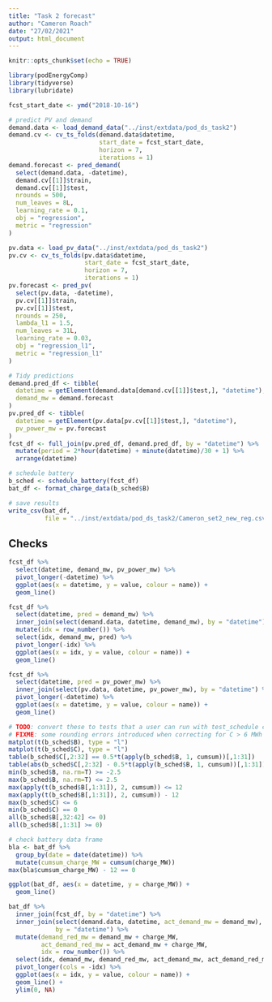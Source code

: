 ```yaml
---
title: "Task 2 forecast"
author: "Cameron Roach"
date: "27/02/2021"
output: html_document
---
```


```r
knitr::opts_chunk$set(echo = TRUE)

library(podEnergyComp)
library(tidyverse)
library(lubridate)

fcst_start_date <- ymd("2018-10-16")

# predict PV and demand
demand.data <- load_demand_data("../inst/extdata/pod_ds_task2")
demand.cv <- cv_ts_folds(demand.data$datetime,
                         start_date = fcst_start_date,
                         horizon = 7, 
                         iterations = 1)
demand.forecast <- pred_demand(
  select(demand.data, -datetime),
  demand.cv[[1]]$train, 
  demand.cv[[1]]$test,
  nrounds = 500,
  num_leaves = 8L,
  learning_rate = 0.1,
  obj = "regression",
  metric = "regression"
)

pv.data <- load_pv_data("../inst/extdata/pod_ds_task2")
pv.cv <- cv_ts_folds(pv.data$datetime, 
                     start_date = fcst_start_date,
                     horizon = 7, 
                     iterations = 1)
pv.forecast <- pred_pv(
  select(pv.data, -datetime),
  pv.cv[[1]]$train,
  pv.cv[[1]]$test,
  nrounds = 250,
  lambda_l1 = 1.5,
  num_leaves = 31L,
  learning_rate = 0.03,
  obj = "regression_l1",
  metric = "regression_l1"
)

# Tidy predictions
demand.pred_df <- tibble(
  datetime = getElement(demand.data[demand.cv[[1]]$test,], "datetime"),
  demand_mw = demand.forecast
)
pv.pred_df <- tibble(
  datetime = getElement(pv.data[pv.cv[[1]]$test,], "datetime"),
  pv_power_mw = pv.forecast
)
fcst_df <- full_join(pv.pred_df, demand.pred_df, by = "datetime") %>% 
  mutate(period = 2*hour(datetime) + minute(datetime)/30 + 1) %>% 
  arrange(datetime)

# schedule battery
b_sched <- schedule_battery(fcst_df)
bat_df <- format_charge_data(b_sched$B)

# save results
write_csv(bat_df,
          file = "../inst/extdata/pod_ds_task2/Cameron_set2_new_reg.csv")
```


## Checks

```r
fcst_df %>% 
  select(datetime, demand_mw, pv_power_mw) %>% 
  pivot_longer(-datetime) %>% 
  ggplot(aes(x = datetime, y = value, colour = name)) +
  geom_line()

fcst_df %>% 
  select(datetime, pred = demand_mw) %>% 
  inner_join(select(demand.data, datetime, demand_mw), by = "datetime") %>% 
  mutate(idx = row_number()) %>% 
  select(idx, demand_mw, pred) %>% 
  pivot_longer(-idx) %>% 
  ggplot(aes(x = idx, y = value, colour = name)) +
  geom_line()

fcst_df %>% 
  select(datetime, pred = pv_power_mw) %>% 
  inner_join(select(pv.data, datetime, pv_power_mw), by = "datetime") %>% 
  pivot_longer(-datetime) %>% 
  ggplot(aes(x = datetime, y = value, colour = name)) + 
  geom_line()

# TODO: convert these to tests that a user can run with test_schedule command
# FIXME: some rounding errors introduced when correcting for C > 6 MWh
matplot(t(b_sched$B), type = "l")
matplot(t(b_sched$C), type = "l")
table(b_sched$C[,2:32] == 0.5*t(apply(b_sched$B, 1, cumsum))[,1:31])
table(abs(b_sched$C[,2:32] - 0.5*t(apply(b_sched$B, 1, cumsum))[,1:31]) < 1e-12)
min(b_sched$B, na.rm=T) >= -2.5
max(b_sched$B, na.rm=T) <= 2.5
max(apply(t(b_sched$B[,1:31]), 2, cumsum)) <= 12
max(apply(t(b_sched$B[,1:31]), 2, cumsum)) - 12
max(b_sched$C) <= 6
min(b_sched$C) == 0
all(b_sched$B[,32:42] <= 0)
all(b_sched$B[,1:31] >= 0)

# check battery data frame
bla <- bat_df %>% 
  group_by(date = date(datetime)) %>% 
  mutate(cumsum_charge_MW = cumsum(charge_MW))
max(bla$cumsum_charge_MW) - 12 == 0

ggplot(bat_df, aes(x = datetime, y = charge_MW)) + 
  geom_line()

bat_df %>% 
  inner_join(fcst_df, by = "datetime") %>% 
  inner_join(select(demand.data, datetime, act_demand_mw = demand_mw), 
             by = "datetime") %>% 
  mutate(demand_red_mw = demand_mw + charge_MW,
         act_demand_red_mw = act_demand_mw + charge_MW,
         idx = row_number()) %>% 
  select(idx, demand_mw, demand_red_mw, act_demand_mw, act_demand_red_mw) %>% 
  pivot_longer(cols = -idx) %>% 
  ggplot(aes(x = idx, y = value, colour = name)) +
  geom_line() +
  ylim(0, NA)
```
